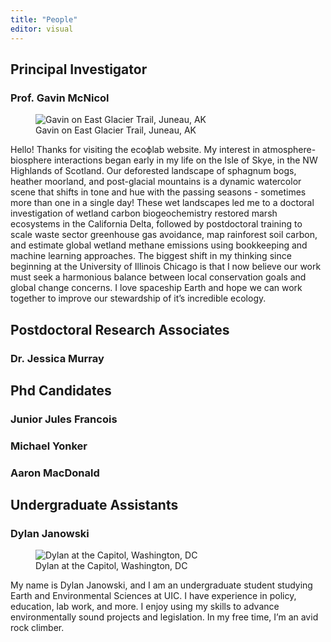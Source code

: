 ```yaml
---
title: "People"
editor: visual
---
```


## Principal Investigator

### Prof. Gavin McNicol

::: {.grid}
::: {.g-col-6}
![Gavin on East Glacier Trail, Juneau, AK](images/headshots/gavin.png)
:::
::: {.g-col-6}
Hello! Thanks for visiting the ecoϕlab website. My interest in atmosphere-biosphere interactions began early in my life on the Isle of Skye, in the NW Highlands of Scotland. Our deforested landscape of sphagnum bogs, heather moorland, and post-glacial mountains is a dynamic watercolor scene that shifts in tone and hue with the passing seasons - sometimes more than one in a single day! These wet landscapes led me to a doctoral investigation of wetland carbon biogeochemistry restored marsh ecosystems in the California Delta, followed by postdoctoral training to scale waste sector greenhouse gas avoidance, map rainforest soil carbon, and estimate global wetland methane emissions using bookkeeping and machine learning approaches. The biggest shift in my thinking since beginning at the University of Illinois Chicago is that I now believe our work must seek a harmonious balance between local conservation goals and global change concerns. I love spaceship Earth and hope we can work together to improve our stewardship of it's incredible ecology.
:::
:::

## Postdoctoral Research Associates

### Dr. Jessica Murray


## Phd Candidates

### Junior Jules Francois

### Michael Yonker

### Aaron MacDonald

## Undergraduate Assistants

### Dylan Janowski

::: {.grid}
::: {.g-col-6}
![Dylan at the Capitol, Washington, DC](images/headshots/dylan.png)
:::
::: {.g-col-6}
My name is Dylan Janowski, and I am an undergraduate student studying Earth and Environmental Sciences at UIC. I have experience in policy, education, lab work, and more. I enjoy using my skills to advance environmentally sound projects and legislation. In my free time, I'm an avid rock climber.
:::
:::
